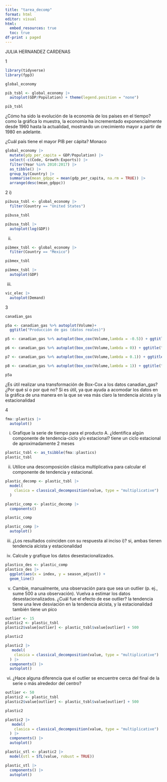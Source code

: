 ```yaml
---
title: "tarea_decomp"
format: html
editor: visual
html:
  embed_resources: true
  toc: true
df-print : paged  
---
```


JULIA HERNANDEZ CARDENAS

1

```r

library(tidyverse)
library(fpp3)
```

```r
global_economy
```

```r
pib_tsbl <- global_economy |>
  autoplot(GDP/Population) + theme(legend.position = "none")

pib_tsbl
```

¿Cómo ha sido la evolución de la economía de los países en el tiempo? como la gráfica lo muestra, la economía ha incrementado exponencialmente desde 1960 hasta la actualidad, mostrando un crecimiento mayor a partir de 1980 en adelante.

¿Cuál país tiene el mayor PIB per cápita? Monaco

```r
global_economy |>
  mutate(gdp_per_capita = GDP/Population) |>
  select(-c(Code, Growth:Exports)) |>
  filter(Year %in% 2010:2017) |>
  as_tibble() |>
  group_by(Country) |>
  summarise(mean_gdppc = mean(gdp_per_capita, na.rm = TRUE)) |>
  arrange(desc(mean_gdppc))
```
2 i)

```r
pibusa_tsbl <- global_economy |>
  filter(Country == "United States")

pibusa_tsbl
```

```r
pibusa_tsbl |>
  autoplot(log(GDP))
```
ii)

```r
pibmex_tsbl <- global_economy |>
  filter(Country == "Mexico")

pibmex_tsbl
```

```r
pibmex_tsbl |>
  autoplot(GDP)
```
iii)

```r
vic_elec |>
  autoplot(Demand)
```

3
```r
canadian_gas
```
```r
p5a <- canadian_gas %>% autoplot(Volume)+ 
  ggtitle("Producción de gas (datos reales)")

p5 <- canadian_gas %>% autoplot(box_cox(Volume,lambda = -0.5)) + ggtitle("Box-Cox, lambda = -0.5")

p6 <- canadian_gas %>% autoplot(box_cox(Volume,lambda = 0)) + ggtitle("Box-Cox, lambda = 0 (log)")

p7 <- canadian_gas %>% autoplot(box_cox(Volume,lambda = 0.1)) + ggtitle("Box-Cox, lambda = 0.1")

p8 <- canadian_gas %>% autoplot(box_cox(Volume,lambda = 1)) + ggtitle("Box-Cox, lambda = 1")

p5a
```
¿Es útil realizar una transformación de Box-Cox a los datos canadian_gas? ¿Por qué sí o por qué no? Si es útil, ya que ayuda a acomodar los datos en la gráfica de una manera en la que se vea más claro la tendencia alcista y la estacionalidad

4
```r
fma::plastics |> 
  autoplot()
```

i)
Grafique la serie de tiempo para el producto A. ¿Identifica algún componente de tendencia-ciclo y/o estacional? tiene un ciclo estacional de aproximadamente 2 meses

```r
plastic_tsbl <- as_tsibble(fma::plastics)
plastic_tsbl
```
ii)
Utilice una descomposición clásica multiplicativa para calcular el componente de tendencia y estacional.

```r
plastic_decomp <- plastic_tsbl |>
  model(
    clasica = classical_decomposition(value, type = "multiplicative")
  )
```

```r
plastic_comp <- plastic_decomp |>
  components()

plastic_comp
```

```r
plastic_comp |>
  autoplot()
```
iii)
¿Los resultados coinciden con su respuesta al inciso i)? si, ambas tienen tendencia alcista y estacionalidad

iv)
Calcule y grafique los datos desestacionalizados.

```r
plastico_des <- plastic_comp
plastico_des |>
  ggplot(aes(x = index, y = season_adjust)) + 
  geom_line()
```
v)
Cambie, manualmente, una observación para que sea un outlier (p. ej., sume 500 a una observación). Vuelva a estimar los datos desestacionalizados. ¿Cuál fue el efecto de ese outlier? la tendencia tiene una leve desviación en la tendencia alcista, y la estacionalidad también tiene un pico

```r
outlier <- 15
plastic2 <- plastic_tsbl
plastic2$value[outlier] <- plastic_tsbl$value[outlier] + 500

plastic2
```
```r
plastic2 |>
   model(
    clasica = classical_decomposition(value, type = "multiplicative")
  ) |>
  components() |>
  autoplot()
```
vi)
¿Hace alguna diferencia que el outlier se encuentre cerca del final de la serie o más alrededor del centro?

```r
outlier <- 50
plastic2 <- plastic_tsbl
plastic2$value[outlier] <- plastic_tsbl$value[outlier] + 500

plastic2
```

```r
plastic2 |>
   model(
    clasica = classical_decomposition(value, type = "multiplicative")
  ) |>
  components() |>
  autoplot()
```

```r
plastic_stl <- plastic2 |>
  model(stl = STL(value, robust = TRUE))

plastic_stl |>
  components() |>
  autoplot()
```



